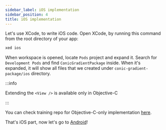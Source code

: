 ```yaml
---
sidebar_label: iOS implementation
sidebar_position: 4
title: iOS implementation
---
```




Let's use XCode, to write iOS code. Open XCode, by running this command from the root directory of your app:

```sh
xed ios
```

When workspace is opened, locate `Pods` project and expand it. Search for `Development Pods` and find `ConicGradientPackage` inside. When it's expanded, it will show all files that we created under `conic-gradient-package/ios` directory.

:::info

Extending the `<View />` is available only in Objective-C

:::

<IosObjCImpl />

You can check training repo for Objective-C-only implementation [here](https://github.com/mateusz1913/rnbridgingtutorial/tree/main/conic-gradient-package).

That's iOS part, now let's go to [Android](./android-impl)!

